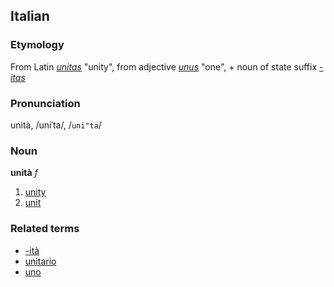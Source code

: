 ==Italian==
===Etymology===
From Latin ''[[unitas]]'' "unity", from adjective ''[[unus]]'' "one", + noun of state suffix ''[[-itas]]''
===Pronunciation===
unità, /uniˈta/, /<tt>uni"ta</tt>/
===Noun===
'''unità''' ''f''

# [[unity]]
# [[unit]]

===Related terms===
*[[-ità]]
*[[unitario]]
*[[uno]]